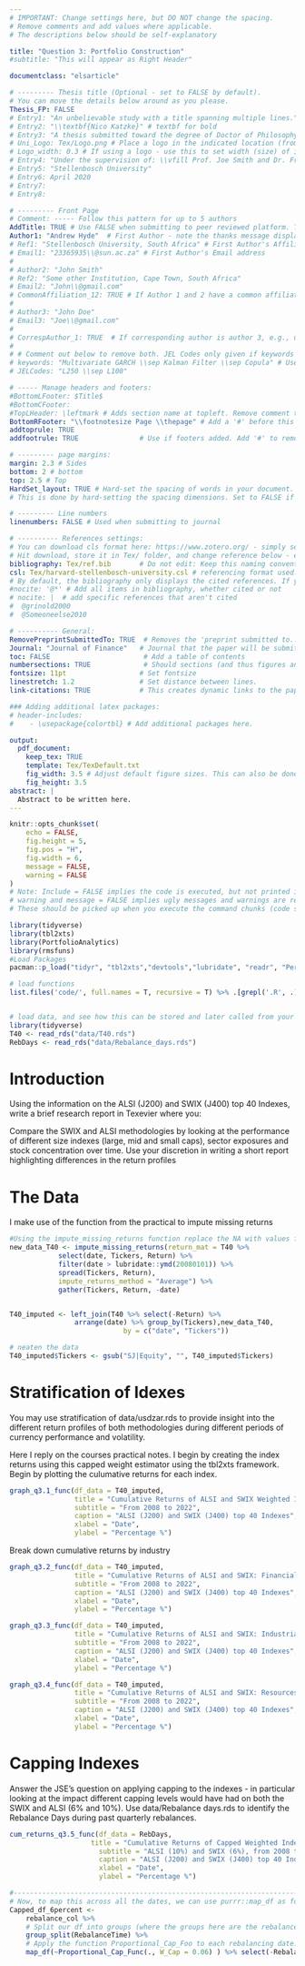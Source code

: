 ```yaml
---
# IMPORTANT: Change settings here, but DO NOT change the spacing.
# Remove comments and add values where applicable.
# The descriptions below should be self-explanatory

title: "Question 3: Portfolio Construction"
#subtitle: "This will appear as Right Header"

documentclass: "elsarticle"

# --------- Thesis title (Optional - set to FALSE by default).
# You can move the details below around as you please.
Thesis_FP: FALSE
# Entry1: "An unbelievable study with a title spanning multiple lines."
# Entry2: "\\textbf{Nico Katzke}" # textbf for bold
# Entry3: "A thesis submitted toward the degree of Doctor of Philosophy"
# Uni_Logo: Tex/Logo.png # Place a logo in the indicated location (from your root, e.g. defaults to ~/Tex/Logo.png) and uncomment this line. Leave uncommented for no image
# Logo_width: 0.3 # If using a logo - use this to set width (size) of image
# Entry4: "Under the supervision of: \\vfill Prof. Joe Smith and Dr. Frank Smith"
# Entry5: "Stellenbosch University"
# Entry6: April 2020
# Entry7:
# Entry8:

# --------- Front Page
# Comment: ----- Follow this pattern for up to 5 authors
AddTitle: TRUE # Use FALSE when submitting to peer reviewed platform. This will remove author names.
Author1: "Andrew Hyde"  # First Author - note the thanks message displayed as an italic footnote of first page.
# Ref1: "Stellenbosch University, South Africa" # First Author's Affiliation
# Email1: "23365935\\@sun.ac.za" # First Author's Email address
# 
# Author2: "John Smith"
# Ref2: "Some other Institution, Cape Town, South Africa"
# Email2: "John\\@gmail.com"
# CommonAffiliation_12: TRUE # If Author 1 and 2 have a common affiliation. Works with _13, _23, etc.
# 
# Author3: "John Doe"
# Email3: "Joe\\@gmail.com"
# 
# CorrespAuthor_1: TRUE  # If corresponding author is author 3, e.g., use CorrespAuthor_3: TRUE
# 
# # Comment out below to remove both. JEL Codes only given if keywords also given.
# keywords: "Multivariate GARCH \\sep Kalman Filter \\sep Copula" # Use \\sep to separate
# JELCodes: "L250 \\sep L100"

# ----- Manage headers and footers:
#BottomLFooter: $Title$
#BottomCFooter:
#TopLHeader: \leftmark # Adds section name at topleft. Remove comment to add it.
BottomRFooter: "\\footnotesize Page \\thepage" # Add a '#' before this line to remove footer.
addtoprule: TRUE
addfootrule: TRUE               # Use if footers added. Add '#' to remove line.

# --------- page margins:
margin: 2.3 # Sides
bottom: 2 # bottom
top: 2.5 # Top
HardSet_layout: TRUE # Hard-set the spacing of words in your document. This will stop LaTeX squashing text to fit on pages, e.g.
# This is done by hard-setting the spacing dimensions. Set to FALSE if you want LaTeX to optimize this for your paper.

# --------- Line numbers
linenumbers: FALSE # Used when submitting to journal

# ---------- References settings:
# You can download cls format here: https://www.zotero.org/ - simply search for your institution. You can also edit and save cls formats here: https://editor.citationstyles.org/about/
# Hit download, store it in Tex/ folder, and change reference below - easy.
bibliography: Tex/ref.bib       # Do not edit: Keep this naming convention and location.
csl: Tex/harvard-stellenbosch-university.csl # referencing format used.
# By default, the bibliography only displays the cited references. If you want to change this, you can comment out one of the following:
#nocite: '@*' # Add all items in bibliography, whether cited or not
# nocite: |  # add specific references that aren't cited
#  @grinold2000
#  @Someoneelse2010

# ---------- General:
RemovePreprintSubmittedTo: TRUE  # Removes the 'preprint submitted to...' at bottom of titlepage
Journal: "Journal of Finance"   # Journal that the paper will be submitting to, if RemovePreprintSubmittedTo is set to TRUE.
toc: FALSE                       # Add a table of contents
numbersections: TRUE             # Should sections (and thus figures and tables) be numbered?
fontsize: 11pt                  # Set fontsize
linestretch: 1.2                # Set distance between lines.
link-citations: TRUE            # This creates dynamic links to the papers in reference list.

### Adding additional latex packages:
# header-includes:
#    - \usepackage{colortbl} # Add additional packages here.

output:
  pdf_document:
    keep_tex: TRUE
    template: Tex/TexDefault.txt
    fig_width: 3.5 # Adjust default figure sizes. This can also be done in the chunks of the text.
    fig_height: 3.5
abstract: |
  Abstract to be written here.
---
```


<!-- First: Set your default preferences for chunk options: -->

<!-- If you want a chunk's code to be printed, set echo = TRUE. message = FALSE stops R printing ugly package loading details in your final paper too. I also suggest setting warning = FALSE and checking for warnings in R, else you might find ugly warnings in your paper. -->

```r
knitr::opts_chunk$set(
	echo = FALSE,
	fig.height = 5,
	fig.pos = "H",
	fig.width = 6,
	message = FALSE,
	warning = FALSE
)
# Note: Include = FALSE implies the code is executed, but not printed in your pdf.
# warning and message = FALSE implies ugly messages and warnings are removed from your pdf.
# These should be picked up when you execute the command chunks (code sections below) in your rmd, not printed in your paper!

library(tidyverse)
library(tbl2xts)
library(PortfolioAnalytics)
library(rmsfuns)
#Load Packages
pacman::p_load("tidyr", "tbl2xts","devtools","lubridate", "readr", "PerformanceAnalytics", "ggplot2", "dplyr")

# load functions
list.files('code/', full.names = T, recursive = T) %>% .[grepl('.R', .)] %>% as.list() %>% walk(~source(.))


# load data, and see how this can be stored and later called from your 'data' folder
library(tidyverse)
T40 <- read_rds("data/T40.rds")
RebDays <- read_rds("data/Rebalance_days.rds")


```


<!-- ############################## -->
<!-- # Start Writing here: -->
<!-- ############################## -->

# Introduction \label{Introduction}

Using the information on the ALSI (J200) and SWIX (J400) top 40 Indexes, write a brief
research report in Texevier where you:

Compare the SWIX and ALSI methodologies by looking at the performance of different
size indexes (large, mid and small caps), sector exposures and stock concentration over
time. Use your discretion in writing a short report highlighting differences in the return
profiles

# The Data
I make use of the function from the practical to impute missing returns

```r
    
#Using the impute_missing_returns function replace the NA with values from the same distribution
new_data_T40 <- impute_missing_returns(return_mat = T40 %>%
            select(date, Tickers, Return) %>%
            filter(date > lubridate::ymd(20080101)) %>% 
            spread(Tickers, Return),
            impute_returns_method = "Average") %>% 
            gather(Tickers, Return, -date)


T40_imputed <- left_join(T40 %>% select(-Return) %>%
                arrange(date) %>% group_by(Tickers),new_data_T40,
                            by = c("date", "Tickers"))

# neaten the data
T40_imputed$Tickers <- gsub("SJ|Equity", "", T40_imputed$Tickers)


```


# Stratification of Idexes
You may use stratification of data/usdzar.rds to provide insight into the different return profiles of both methodologies during different periods of currency performance and
volatility.

Here I reply on the courses practical notes. I begin by creating the index returns using this capped weight estimator using the tbl2xts framework. Begin by plotting the culumative returns for each index.

```r

graph_q3.1_func(df_data = T40_imputed,
                title = "Cumulative Returns of ALSI and SWIX Weighted Indexes",
                subtitle = "From 2008 to 2022",
                caption = "ALSI (J200) and SWIX (J400) top 40 Indexes",
                xlabel = "Date",
                ylabel = "Percentage %")

```

Break down cumulative returns by industry

```r

graph_q3.2_func(df_data = T40_imputed,
                title = "Cumulative Returns of ALSI and SWIX: Financials Sector",
                subtitle = "From 2008 to 2022",
                caption = "ALSI (J200) and SWIX (J400) top 40 Indexes",
                xlabel = "Date",
                ylabel = "Percentage %")

```


```r

graph_q3.3_func(df_data = T40_imputed,
                title = "Cumulative Returns of ALSI and SWIX: Industrials Sector",
                subtitle = "From 2008 to 2022",
                caption = "ALSI (J200) and SWIX (J400) top 40 Indexes",
                xlabel = "Date",
                ylabel = "Percentage %")


```



```r

graph_q3.4_func(df_data = T40_imputed,
                title = "Cumulative Returns of ALSI and SWIX: Resources Sector",
                subtitle = "From 2008 to 2022",
                caption = "ALSI (J200) and SWIX (J400) top 40 Indexes",
                xlabel = "Date",
                ylabel = "Percentage %")

```



# Capping Indexes
Answer the JSE’s question on applying capping to the indexes - in particular looking at
the impact different capping levels would have had on both the SWIX and ALSI (6% and
10%). Use data/Rebalance days.rds to identify the Rebalance Days during past quarterly rebalances.

```r

cum_returns_q3.5_func(df_data = RebDays,
                    title = "Cumulative Returns of Capped Weighted Indexes",
                      subtitle = "ALSI (10%) and SWIX (6%), from 2008 to 2022",
                      caption = "ALSI (J200) and SWIX (J400) top 40 Indexes",
                      xlabel = "Date",
                      ylabel = "Percentage %")  


```



```r
#--------------------------------------------------------------------------------
# Now, to map this across all the dates, we can use purrr::map_df as follows:
Capped_df_6percent <- 
    rebalance_col %>% 
    # Split our df into groups (where the groups here are the rebalance dates:
    group_split(RebalanceTime) %>% 
    # Apply the function Proportional_Cap_Foo to each rebalancing date:
    map_df(~Proportional_Cap_Func(., W_Cap = 0.06) ) %>% select(-RebalanceTime)


```







